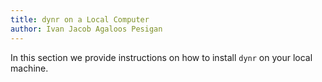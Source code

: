 ```yaml
---
title: dynr on a Local Computer
author: Ivan Jacob Agaloos Pesigan
---
```


In this section we provide instructions on how to install `dynr` on your local machine.

